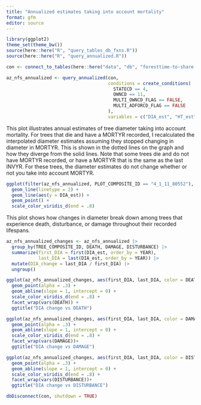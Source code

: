 ```yaml
---
title: "Annualized estimates taking into account mortality"
format: gfm
editor: source
---
```


```r
library(ggplot2)
theme_set(theme_bw())
source(here::here("R", "query_tables_db_fxns.R"))
source(here::here("R", "query_annualized.R"))

con <- connect_to_tables(here::here("data", "db", "foresttime-to-share.duckdb"))

```

```r

az_nfs_annualized <- query_annualized(con,
                                      conditions = create_conditions(
                                        STATECD == 4,
                                        OWNCD == 11,
                                        MULTI_OWNCD_FLAG == FALSE,
                                        MULTI_ADFORCD_FLAG == FALSE
                                      ),
                                      variables = c("DIA_est", "HT_est", "ACTUALHT_est", "DIA_est_mort", "HT_est_mort", "ACTUALHT_est_mort", "YEAR", "ADFORCD", "SPCD_CORR", "SPCD_FLAG", "STATUSCD", "DEATH", "DISTURBANCE", "DAMAGE"))

```

This plot illustrates annual estimates of tree diameter taking into account mortality. 
For trees that die and have a MORTYR recorded, I recalculated the interpolated diameter estimates assuming they stopped changing in diameter in MORTYR.
This is shown in the dotted lines on the graph and how they diverge from the solid lines.
Note that some trees die and do not have MORTYR recorded, or have a MORTYR that is the same as the last INVYR. 
For these trees, the diameter estimates do not change whether or not you take into account MORTYR.

```r

ggplot(filter(az_nfs_annualized, PLOT_COMPOSITE_ID == "4_1_11_80552"), aes(YEAR, DIA_est_mort, group = TREE_COMPOSITE_ID, color = DEATH)) +
  geom_line(linetype = 2) +
  geom_line(aes(y = DIA_est)) +
  geom_point() + 
  scale_color_viridis_d(end = .8)


```

This plot shows how changes in diameter break down among trees that experience death, disturbance, or damage throughout their recorded lifespans. 


```r

az_nfs_annualized_changes <- az_nfs_annualized |> 
  group_by(TREE_COMPOSITE_ID, DEATH, DAMAGE, DISTURBANCE) |>
  summarize(first_DIA = first(DIA_est, order_by = YEAR),
            last_DIA = last(DIA_est, order_by = YEAR)) |>
  mutate(DIA_change = last_DIA / first_DIA) |>
  ungroup()

ggplot(az_nfs_annualized_changes, aes(first_DIA, last_DIA, color = DEATH)) +
  geom_point(alpha = .3) +
  geom_abline(slope = 1, intercept = 0) +
  scale_color_viridis_d(end = .8) +
  facet_wrap(vars(DEATH)) +
  ggtitle("DIA change vs DEATH")

ggplot(az_nfs_annualized_changes, aes(first_DIA, last_DIA, color = DAMAGE)) +
  geom_point(alpha = .3) +
  geom_abline(slope = 1, intercept = 0) +
  scale_color_viridis_d(end = .8) +
  facet_wrap(vars(DAMAGE))+
  ggtitle("DIA change vs DAMAGE")

ggplot(az_nfs_annualized_changes, aes(first_DIA, last_DIA, color = DISTURBANCE)) +
  geom_point(alpha = .3) +
  geom_abline(slope = 1, intercept = 0) +
  scale_color_viridis_d(end = .8) +
  facet_wrap(vars(DISTURBANCE))+
  ggtitle("DIA change vs DISTURBANCE")
```


```r

dbDisconnect(con, shutdown = TRUE)

```



